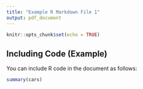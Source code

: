 ```yaml
---
title: "Example R Markdown File 1"
output: pdf_document
---
```


```r
knitr::opts_chunk$set(echo = TRUE)
```

## Including Code (Example)

You can include R code in the document as follows:

```r
summary(cars)
```
